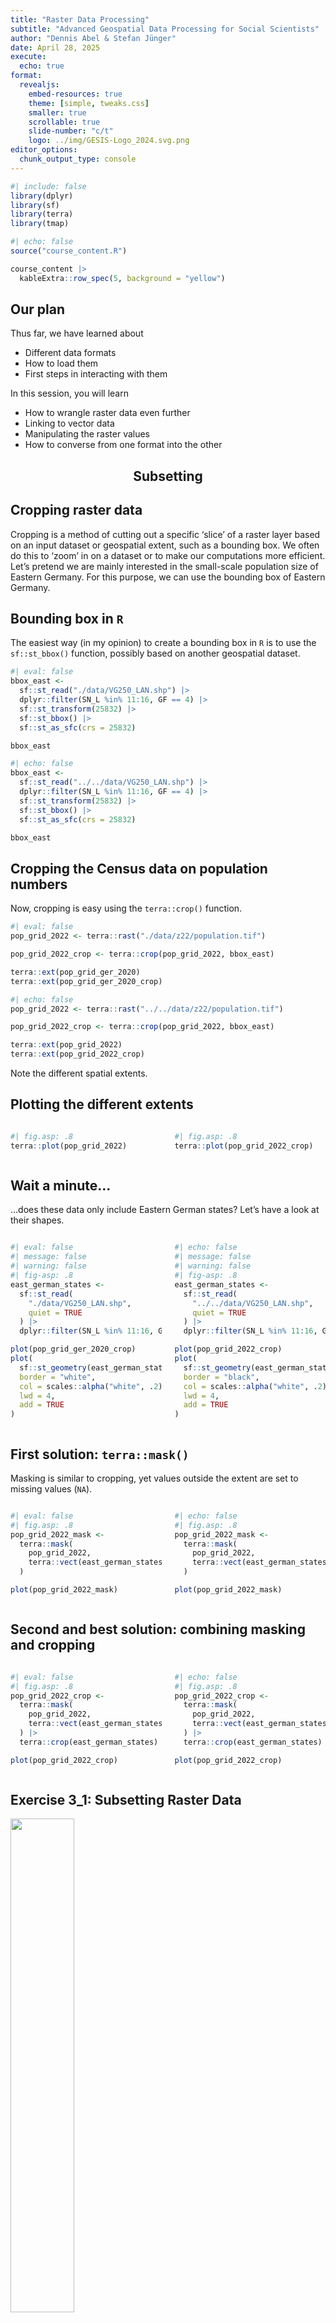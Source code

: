 ```yaml
---
title: "Raster Data Processing"
subtitle: "Advanced Geospatial Data Processing for Social Scientists"
author: "Dennis Abel & Stefan Jünger"
date: April 28, 2025
execute:
  echo: true
format:
  revealjs:
    embed-resources: true
    theme: [simple, tweaks.css]
    smaller: true
    scrollable: true
    slide-number: "c/t"
    logo: ../img/GESIS-Logo_2024.svg.png
editor_options: 
  chunk_output_type: console
---
```


```r
#| include: false
library(dplyr)
library(sf)
library(terra)
library(tmap)
```

```r
#| echo: false
source("course_content.R") 

course_content |> 
  kableExtra::row_spec(5, background = "yellow")
```

## Our plan

Thus far, we have learned about

- Different data formats
- How to load them
- First steps in interacting with them

In this session, you will learn

- How to wrangle raster data even further
- Linking to vector data
- Manipulating the raster values
- How to converse from one format into the other

## Subsetting {.center style="text-align: center;"}

## Cropping raster data

Cropping is a method of cutting out a specific 'slice' of a raster layer based on an input dataset or geospatial extent, such as a bounding box. We often do this to 'zoom' in on a dataset or to make our computations more efficient. Let's pretend we are mainly interested in the small-scale population size of Eastern Germany. For this purpose, we can use the bounding box of Eastern Germany.

## Bounding box in `R`

The easiest way (in my opinion) to create a bounding box in `R` is to use the `sf::st_bbox()` function, possibly based on another geospatial dataset.

```r
#| eval: false
bbox_east <- 
  sf::st_read("./data/VG250_LAN.shp") |> 
  dplyr::filter(SN_L %in% 11:16, GF == 4) |> 
  sf::st_transform(25832) |> 
  sf::st_bbox() |> 
  sf::st_as_sfc(crs = 25832)

bbox_east
```

```r
#| echo: false
bbox_east <- 
  sf::st_read("../../data/VG250_LAN.shp") |> 
  dplyr::filter(SN_L %in% 11:16, GF == 4) |> 
  sf::st_transform(25832) |> 
  sf::st_bbox() |> 
  sf::st_as_sfc(crs = 25832)

bbox_east
```

## Cropping the Census data on population numbers

Now, cropping is easy using the `terra::crop()` function.

```r
#| eval: false
pop_grid_2022 <- terra::rast("./data/z22/population.tif")

pop_grid_2022_crop <- terra::crop(pop_grid_2022, bbox_east)

terra::ext(pop_grid_ger_2020)
terra::ext(pop_grid_ger_2020_crop)
```

```r
#| echo: false
pop_grid_2022 <- terra::rast("../../data/z22/population.tif")

pop_grid_2022_crop <- terra::crop(pop_grid_2022, bbox_east)

terra::ext(pop_grid_2022)
terra::ext(pop_grid_2022_crop)
```

Note the different spatial extents.

## Plotting the different extents

:::: columns
::: {.column width="50%"}
```r
#| fig.asp: .8
terra::plot(pop_grid_2022)
```
:::

::: {.column width="50%"}
```r
#| fig.asp: .8
terra::plot(pop_grid_2022_crop)
```
:::
::::

## Wait a minute...

...does these data only include Eastern German states? Let's have a look at their shapes.

:::: columns
::: {.column width="50%"}
```r
#| eval: false
#| message: false
#| warning: false
#| fig-asp: .8
east_german_states <- 
  sf::st_read(
    "./data/VG250_LAN.shp",
    quiet = TRUE
  ) |> 
  dplyr::filter(SN_L %in% 11:16, GF == 4)

plot(pop_grid_ger_2020_crop)
plot(
  sf::st_geometry(east_german_states), 
  border = "white", 
  col = scales::alpha("white", .2), 
  lwd = 4, 
  add = TRUE
)
```
:::

::: {.column width="50%"}
```r
#| echo: false
#| message: false
#| warning: false
#| fig-asp: .8
east_german_states <- 
  sf::st_read(
    "../../data/VG250_LAN.shp",
    quiet = TRUE
  ) |> 
  dplyr::filter(SN_L %in% 11:16, GF == 4) 

plot(pop_grid_2022_crop)
plot(
  sf::st_geometry(east_german_states), 
  border = "black", 
  col = scales::alpha("white", .2), 
  lwd = 4, 
  add = TRUE
)
```
:::
::::

## First solution: `terra::mask()`

Masking is similar to cropping, yet values outside the extent are set to missing values (`NA`).

:::: columns
::: {.column width="50%"}
```r
#| eval: false
#| fig.asp: .8
pop_grid_2022_mask <- 
  terra::mask(
    pop_grid_2022, 
    terra::vect(east_german_states) # !
  )

plot(pop_grid_2022_mask)
```
:::

::: {.column width="50%"}
```r
#| echo: false
#| fig.asp: .8
pop_grid_2022_mask <- 
  terra::mask(
    pop_grid_2022, 
    terra::vect(east_german_states) # !
  )

plot(pop_grid_2022_mask)
```
:::
::::

## Second and best solution: combining masking and cropping

:::: columns
::: {.column width="50%"}
```r
#| eval: false
#| fig.asp: .8
pop_grid_2022_crop <- 
  terra::mask(
    pop_grid_2022, 
    terra::vect(east_german_states) # !
  ) |> 
  terra::crop(east_german_states)

plot(pop_grid_2022_crop)
```
:::

::: {.column width="50%"}
```r
#| echo: false
#| fig.asp: .8
pop_grid_2022_crop <- 
  terra::mask(
    pop_grid_2022, 
    terra::vect(east_german_states) # !
  ) |> 
  terra::crop(east_german_states)

plot(pop_grid_2022_crop)
```
:::
::::

## Exercise 3_1: Subsetting Raster Data

![](../img/cat_quality.webp){width="45%" fig-align="center"}

## Extraction & Aggregation {.center style="text-align: center;"}

## Changes in terminology

If we only want to add one attribute from a vector dataset `Y` to another vector dataset `X`, we can conduct a spatial join using `sf::st_join()` as shown earlier. In the raster data world, these operations are called raster extractions.

Raster data are helpful when we aim to

- Apply calculations that are the same for all geometries in the dataset
- **Extract information from the raster fast and efficient**

## Pulling in some data

For this effort, we re-import the synthetic survey geocoordinates. We sample 100 geocoordinates from the whole dataset, as we only need a few to demonstrate the procedures that are followed.

:::: columns
::: {.column width="50%"}
```r
#| eval: false
points <- 
  readRDS(
    "./data/synthetic_survey_coordinates.rds"
  ) |> 
  dplyr::sample_n(size = 100) |> 
  sf::st_transform(25832)

points
```
:::

::: {.column width="50%"}
```r
#| echo: false
#| fig-asp: .7
points <- 
  readRDS(
    "../../data/synthetic_survey_coordinates.rds"
  ) |> 
  dplyr::sample_n(size = 100) |> 
  sf::st_transform(25832)

points
```
:::
::::

## Raster extraction

We use the following to extract the raster values at a specific point by location.

```r
terra::extract(pop_grid_2022, points, ID = FALSE) |> 
  head(10)
```

## Add results to existing dataset

This information can be added to an existing dataset (our points in this example).

```r
points$pop <- 
  terra::extract(pop_grid_2022, points, ID = FALSE)[[1]]

points
```

## More elaborated: spatial buffers

Sometimes, extracting information 1:1 is not enough.

- It's too narrow
- There is missing information about the surroundings of a point

![](../img/fig_linking_buffer_sealing.png){.r-stretch fig-align="center"}

## Buffer extraction

We can use spatial buffers of different sizes to extract information about our surroundings.

:::: columns
::: {.column width="50%"}
```r
#| code-line-numbers: "3"
terra::extract(
  pop_grid_2022, 
  sf::st_buffer(points, 2500),
  fun = mean,
  na.rm = TRUE,
  ID = FALSE,
  raw = TRUE
) |> 
  head(10)
```
:::

::: {.column width="50%"}
```r
#| code-line-numbers: "3"
terra::extract(
  pop_grid_2022, 
  sf::st_buffer(points, 5000),
  fun = mean,
  na.rm = TRUE,
  ID = FALSE,
  raw = TRUE
) |> 
  head(10)
```
:::
::::

## Extraction toggles: `touches`

There's a multitude of arguments that we can adjust to conduct the extraction. An important option is from which raster cells we want our extraction done. Here's an example of how the argument `terra::extract(..., touches = FALSE/TRUE)` works.

![](../img/extract_touches.png){.r-stretch fig-align="center"}

## `touches = FALSE` vs. `touches = TRUE`

Let's see how the values differ when we apply the option or not.

:::: columns
::: {.column width="50%"}
```r
#| code-line-numbers: "6"
terra::extract(
  pop_grid_2022, 
  sf::st_buffer(points, 2500),
  fun = mean,
  na.rm = TRUE,
  touches = FALSE,
  ID = FALSE,
  raw = TRUE
) |> 
  head(10)
```
:::

::: {.column width="50%"}
```r
#| code-line-numbers: "6"
terra::extract(
  pop_grid_2022, 
  sf::st_buffer(points, 2500),
  fun = mean,
  na.rm = TRUE,
  touches = TRUE,
  ID = FALSE,
  raw = TRUE
) |> 
  head(10)
```
:::
::::

## Extraction function

Often, we default to the mean of raster cell values to be extracted. In our example, calculating the sum is more relevant as we deal with population counts. Or the maximum?

:::: columns
::: {.column width="50%"}
```r
#| code-line-numbers: "4"
terra::extract(
  pop_grid_2022, 
  sf::st_buffer(points, 2500),
  fun = sum,
  na.rm = TRUE,
  touches = FALSE,
  ID = FALSE,
  raw = TRUE
) |> 
  head(10)
```
:::

::: {.column width="50%"}
```r
#| code-line-numbers: "4"
terra::extract(
  pop_grid_2022, 
  sf::st_buffer(points, 2500),
  fun = max,
  na.rm = TRUE,
  touches = TRUE,
  ID = FALSE,
  raw = TRUE
) |> 
  head(10)
```
:::
::::

## Custom functions

We can even define custom functions.

```r
#| code-line-numbers: "4"
terra::extract(
  pop_grid_2022, 
  sf::st_buffer(points, 2500),
  fun = function (x) {max(x, na.rm = TRUE) / sum(x, na.rm = TRUE)},
  touches = FALSE,
  ID = FALSE,
  raw = TRUE
) |> 
  head(10)
```

## Raster aggregation

We can use the same procedure to aggregate a raster dataset into a vector polygon dataset. That's a widespread use case. Let's load our German districts vector dataset in `./data/`. This time, we will use WorldPop raster data on gender ratios from 2020.

:::: columns
::: {.column width="50%"}
```r
#| eval: false
#| fig.asp: .8
german_districts <- 
  sf::st_read(
    "./data/VG250_KRS.shp",
    quiet = TRUE
  ) |> 
  sf::st_transform(3035)

gender_ratios_2020 <-
  terra::rast("./data/gender_ratio_2020.tif")

plot(gender_ratios_2020)
plot(
  sf::st_geometry(german_districts), 
  border = "white", 
  col = NA, 
  lwd = .5, 
  add = TRUE
)
```
:::

::: {.column width="50%"}
```r
#| echo: false
#| fig.asp: .8
german_districts <- 
  sf::st_read(
    "../../data/VG250_KRS.shp",
    quiet = TRUE
  ) |> 
  sf::st_transform(3035)

gender_ratios_2020 <-
  terra::rast("../../data/gender_ratio_2020.tif")

plot(gender_ratios_2020)
plot(
  sf::st_geometry(german_districts), 
  border = "white", 
  col = NA, 
  lwd = .5, 
  add = TRUE
)
```
:::
::::

## Adding the aggregated data

Again, we use `terra::extract()` to create the aggregated data, which we can add to our vector dataset.

:::: columns
::: {.column width="50%"}
```r
#| eval: false
#| fig.asp: .8
german_districts$gender_ratios_2020 <-
  terra::extract(
    gender_ratios_2020, 
    german_districts, 
    fun = mean, 
    na.rm = TRUE, 
    ID = FALSE
  ) |> 
  unlist()

plot(german_districts["gender_ratios_2020"])
```
:::

::: {.column width="50%"}
```r
#| echo: false
#| fig.asp: .8
german_districts$gender_ratios_2020 <-
  terra::extract(
    gender_ratios_2020, 
    german_districts, 
    fun = mean, 
    na.rm = TRUE, 
    ID = FALSE
  ) |> 
  unlist()

plot(german_districts["gender_ratios_2020"])
```
:::
::::

## Manipulating the raster data {.center style="text-align: center;"}

## Digging deeper

The previous steps are efforts that work on the raw raster cell values data. However, there are occasions where we might want to work on the raster data themselves or pre-process them to add them to another dataset (e.g., a vector file). Some of these procedures are for visualization, such as heat maps, and others are necessary for our later analyses. We will show a few in the following.

## Creating a quick 'heat map'

Population counts for the whole of Germany help us to identify urban and rural clusters. But there may be applications where we need to zoom in on a specific city to identify within-city variations regarding specific attributes like foreigner shares. Let's do that for the German capital Berlin. For this purpose, we subset the district data and mask and crop data on foreigner shares from the German census.

:::: columns
::: {.column width="50%"}
```r
#| eval: false
#| fig.asp: .7
berlin <-
  german_districts |> 
  dplyr::filter(AGS == "11000")

foreigners_berlin <-
  terra::rast("./data/z22/foreigners.tif") |> 
  terra::project("EPSG:3035") |> 
  terra::mask(terra::vect(berlin)) |> 
  terra::crop(berlin)

plot(foreigners_berlin)
```
:::

::: {.column width="50%"}
```r
#| echo: false
#| fig.asp: .7
berlin <-
  german_districts |> 
  dplyr::filter(AGS == "11000")

foreigners_berlin <-
  terra::rast("../../data/z22/foreigners.tif") |> 
  terra::project("EPSG:3035") |> 
  terra::mask(terra::vect(berlin)) |> 
  terra::crop(berlin)

plot(foreigners_berlin)
```
:::
::::

## It's easy

Although we can identify some clusters using the raw data, some smoothing may be helpful. We can use the `terra::focal()` function to do that. It applies a moving window filter on all raster cells of a grid. We'll have a more detailed look at this function in a minute.

:::: columns
::: {.column width="50%"}
```r
#| eval: false
#| fig.asp: .7
foreigners_berlin_smooth <- 
  terra::focal(
    foreigners_berlin, 
    w = matrix(1, 5, 5), 
    fun = mean, 
    na.rm = TRUE
  )

plot(foreigners_berlin_smooth)
```
:::

::: {.column width="50%"}
```r
#| echo: false
#| fig.asp: .7
foreigners_berlin_smooth <- 
  terra::focal(
    foreigners_berlin, 
    w = matrix(1, 5, 5), 
    fun = mean, 
    na.rm = TRUE
  )

plot(foreigners_berlin_smooth)
```
:::
::::

## 'Real' point pattern analysis

Usually, when we talk about heat maps, we mean analyzing point patterns and whether they spatially cluster. `terra` might not be your best choice regarding more elaborated techniques to estimate density kernels and distance base bandwidths between points to draw clusters. For this purpose, packages such as `spatstat` are better suited but require [learning about other data structures](https://r-spatial.org/book/11-PointPattern.html). That said, densities are more advanced ways of counting things in raster grid cells, and we can mimic this behavior also with `terra`. So, let's stick to this package and crop all of our points to the extent of Berlin.

:::: columns
::: {.column width="50%"}
```r
#| eval: false
#| fig.asp: .5
points_berlin <- 
  readRDS(
    "../../data/synthetic_survey_coordinates.rds"
  ) |>  
  sf::st_crop(berlin)

plot(
  points_berlin["foreigner"], 
  col = c("black", "green")
)
```
:::

::: {.column width="50%"}
```r
#| echo: false
#| fig.asp: .5
points_berlin <- 
  readRDS(
    "../../data/synthetic_survey_coordinates.rds"
  ) |>  
  sf::st_crop(berlin)

plot(
  points_berlin["foreigner"], 
  col = c("black", "green")
)
```
:::
::::

## Creating a raster density template

Next, we simply want to count points with the attribute `foreigner = 1` in raster grid cells for our density estimation. However, our points are sparse compared to our comprehensive raster dataset. We cannot initially rely on 1 km² grid cells as with the Census grid data. But 5 km² may be a good compromise. Let's do that!

```r
raster_template <-
  points_berlin |> 
  dplyr::filter(foreigner == 1) |> 
  sf::st_bbox() |> 
  terra::ext() |> 
  terra::rast(resolution = 5000, crs = "EPSG:3035")

raster_template
```

## Why the hassle?

You may wonder why we are doing that. The answer is simple: We want to count the number of points in each grid cell. We use the function `terra::rasterize()` as a simple technique.

:::: columns
::: {.column width="50%"}
```r
#| eval: false
#| fig.asp: .8
points_berlin_density <- 
  terra::rasterize(
    points_berlin, 
    raster_template, 
    fun = "sum", 
    background = 0
  ) 

plot(points_berlin_density)
```
:::

::: {.column width="50%"}
```r
#| echo: false
#| fig.asp: .8
points_berlin_density <- 
  terra::rasterize(
    points_berlin, 
    raster_template, 
    fun = "sum", 
    background = 0
  ) 

plot(points_berlin_density)
```
:::
::::

## Again, why the hassle?

Now, this is not very pleasant. These data looks... not good. But fear not, working with raster data is powerful, as we now use a function you already know for projecting one CRS into another: `terra::project()`. This function can also be used to aggregate and disaggregate data based on the structure of another dataset. So, while we could not initially use 1 km² grid cells for our density 'estimation', we can reproject our 5 km² onto a 1 km² grid like our Census grid data. A bit of masking also helps get rid of cells that are not within the Berlin border.

:::: columns
::: {.column width="50%"}
```r
#| eval: false
#| fig.asp: .55
points_berlin_density <-
  points_berlin_density |> 
  terra::project(foreigners_berlin) |> 
  terra::mask(foreigners_berlin)

plot(points_berlin_density)
```
:::

::: {.column width="50%"}
```r
#| echo: false
#| fig.asp: .55
points_berlin_density <-
  points_berlin_density |> 
  terra::project(foreigners_berlin) |> 
  terra::mask(foreigners_berlin)

plot(points_berlin_density)
```
:::
::::

## Smoothing

We can also apply smoothing as with the population grid data.

:::: columns
::: {.column width="50%"}
```r
#| fig.asp: ..6
terra::focal(
  foreigners_berlin, 
  w = matrix(1, 5, 5), 
  fun = mean, 
  na.rm = TRUE
) |> 
  plot()
```
:::

::: {.column width="50%"}
```r
#| fig.asp: ..6
focal(
  points_berlin_density, 
  w = matrix(1, 5, 5), 
  fun = mean,
  na.rm = TRUE
) |> 
  plot()
```
:::
::::


## Playing with the smoothing

:::: columns
::: {.column width="50%"}
```r
#| fig.asp: .7
terra::focal(
  foreigners_berlin, 
  w = matrix(1, 3, 3), 
  fun = mean, 
  na.rm = TRUE
) |> 
  plot()
```
:::

::: {.column width="50%"}
```r
#| fig.asp: .7 
focal(
  points_berlin_density, 
  w = matrix(1, 3, 3), 
  fun = mean,
  na.rm = TRUE
) |> 
  plot()
```
:::
::::

## Playing with the smoothing

:::: columns
::: {.column width="50%"}
```r
#| fig.asp: .7
terra::focal(
  foreigners_berlin, 
  w = matrix(1, 9, 9), 
  fun = mean, 
  na.rm = TRUE
) |> 
  plot()
```
:::

::: {.column width="50%"}
```r
#| fig.asp: .7 
focal(
  points_berlin_density, 
  w = matrix(1, 9, 9), 
  fun = mean,
  na.rm = TRUE
) |> 
  plot()
```
:::
::::

## What is this argument `w`?

It's magic. Just kidding, but it is indeed really powerful. It builds around the idea of connecting the value of a focal grid cell to the values of surrounding grid cells, as in the figure below. Hence, the name of the function `terra::focal()` where the argument is used.

![](../img/fig_linking_focal_immigrants.png){.r-stretch fig-align="center"}

## It's just a simple base `R` matrix

When using this matrix as input and applying the statistic `fun = mean`, we change the value of the focal grid cell to the mean of the values of itself and the 8 surrounding grid cells. That's what we did before in one example.

```r
matrix(1, 5, 5)
```

But we can change that however we want:

```r
weighted_w <- matrix(c(rep(.5, 12), 1, rep(.5, 12)), 5, 5)

weighted_w
```

## Applying it to the foreigners grid data

:::: columns
::: {.column width="50%"}
```r
#| fig.asp: .7
terra::focal(
  foreigners_berlin, 
  w = matrix(1, 5, 5), 
  fun = mean, 
  na.rm = TRUE
) |> 
  plot()
```
:::

::: {.column width="50%"}
```r
#| fig.asp: .7 
focal(
  foreigners_berlin, 
  w = weighted_w, 
  fun = mean,
  na.rm = TRUE
) |> 
  plot()
```
:::
::::

## Real life example: Edges of immigrant rates

In ethnic diversity research, whether sudden changes in the neighborhood composition may increase the potential for conflicts between groups is a relevant question. Researchers use edge detection algorithms from image processing to investigate such changes spatially.

![](../img/legewie_schaeffer_2016.png){.r-stretch fig-align="center"}

##  What is edge detection?

Edge detection identifies sudden color changes in an image to 'draw' borders of things in a picture. Here's an example of the prominent Sobel filter.

:::: columns
::: {.column width="50%"}
![](../img/Bikesgray.jpg){fig-align="center" width="75%"}
:::

::: {.column width="50%"}
![](../img/Bikesgraysobel.jpg){fig-align="center" width="75%"}
:::
::::

<small>Source: https://en.wikipedia.org/wiki/Sobel_operator</small>

## We can do that as well using a Sobel filter

`R` is good for math, right? While this is the formula for applying the Sobel filter to a raster image...

$$r_x = \begin{bmatrix}1 & 0 & -1 \\2 & 0 & -2 \\1 & 0 & -1\end{bmatrix} \times raster\_file \\r_y = \begin{bmatrix}1 & 2 & 1 \\0 & 0 & 0 \\-1 & -2 & -1\end{bmatrix}\times raster\_file \\r_{xy} = \sqrt{r_{x}^2 + r_{y}^2}$$


## Implementation in R

...we can easily translate it to be used in `terra::focal()`^[http://search.r-project.org/R/library/terra/html/focal.html].

```r
sobel <- function(r) {
  fy <- matrix(c(1, 0, -1, 2, 0, -2, 1, 0, -1), nrow = 3)
  fx <- matrix(c(-1, -2, -1, 0, 0, 0, 1, 2, 1) , nrow = 3)
  rx <- terra::focal(r, fx)
  ry <- terra::focal(r, fy)
  sqrt(rx^2 + ry^2)
}

foreigners_berlin_edges <- sobel(foreigners_berlin_smooth)
```

## Comparison

We can now clearly display the edges of sudden changes in neighborhood composition within Berlin.

```r
#| echo: true
#| layout-ncol: 2
#| fig.asp: .6
plot(foreigners_berlin_smooth)
plot(foreigners_berlin_edges)
```

## Exercise 3_2: Extracting and Analyzing Raster Information

![](../img/cat_quality.webp){width="45%" fig-align="center"}

## Conversion {.center style="text-align: center;"}

## Raster to points

:::: columns
::: {.column width="50%"}
```r
#| eval: false
#| fig.asp: 1
raster_now_points <-
  foreigners_berlin |> 
  terra::as.points()

plot(raster_now_points)
```
:::

::: {.column width="50%"}
```r
#| echo: false
#| fig.asp: 1
raster_now_points <-
  foreigners_berlin |> 
  terra::as.points()

plot(raster_now_points)
```
:::
::::

## Points to raster

:::: columns
::: {.column width="50%"}
```r
#| eval: false
#| fig.asp: 1
raster_target_layer <- 
  terra::ext(raster_now_points) |> 
  terra::rast(res = 1000)

points_now_raster <- 
  raster_now_points |> 
  terra::rasterize(
    raster_target_layer, 
    field = "cat_0", 
    fun = "mean",
    background = 0
  )

plot(points_now_raster)
```
:::

::: {.column width="50%"}
```r
#| echo: false
#| fig.asp: 1
raster_target_layer <- 
  terra::ext(raster_now_points) |> 
  terra::rast(res = 1000)

points_now_raster <- 
  raster_now_points |> 
  terra::rasterize(
    raster_target_layer, 
    field = "cat_0", 
    fun = "mean",
    background = 0
  )

plot(points_now_raster)
```
:::
::::

## Raster to polygons

:::: columns
::: {.column width="50%"}
```r
#| eval: false
#| fig.asp: 1
polygon_raster <-
  foreigners_berlin |>  
  terra::as.polygons() |> 
  sf::st_as_sf()

plot(polygon_raster)
```
:::

::: {.column width="50%"}
```r
#| echo: false
#| fig.asp: 1
polygon_raster <-
  foreigners_berlin |>  
  terra::as.polygons() |> 
  sf::st_as_sf()

plot(polygon_raster)
```
:::
::::